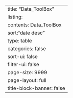 ---
title: "Data_ToolBox"
listing:
    contents: Data_ToolBox
    sort:"date desc"
    type: table
    categories: false
    sort-ui: false
    filter-ui: false
    page-size: 9999
page-layout: full
title-block-banner: false
---